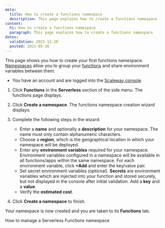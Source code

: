 ```yaml
---
meta:
  title: How to create a functions namespace
  description: This page explains how to create a functions namespace
content:
  h1: How to create a functions namespace
  paragraph: This page explains how to create a functions namespace
dates:
  validation: 2021-12-20
  posted: 2021-05-26
---
```


This page shows you how to create your first functions namespace. [Namespaces](/compute/functions/concepts/#namespace) allow you to group your [functions](/compute/functions/concepts/#function) and share environment variables between them.

<Message type="requirement">

  - You have an account and are logged into the [Scaleway console](https://console.scaleway.com)

</Message>


1. Click **Functions** in the **Serverless** section of the side menu. The functions page displays.

  <Lightbox src="scaleway-functions-creation.webp" alt="" />

2. Click **Create a namespace**. The functions namespace creation wizard displays.

3. Complete the following steps in the wizard: 

    - Enter a **name** and optionally a **description** for your namespace. The name must only contain alphanumeric characters.
    - Choose a **region**, which is the geographical location in which your namespace will be deployed.
    - Enter any **environment variables** required for your namespace. Environment variables configured in a namespace will be available in all functions/apps within the same namespace. For each environment variable, click **+Add** and enter the key/value pair.
    - Set secret environment variables (optional). **Secrets** are environment variables which are injected into your function and stored securely, but not displayed in the console after initial validation. Add a **key** and a **value**.
    - Verify the **estimated cost**.

4. Click **Create a namespace** to finish.

Your namespace is now created and you are taken to its **Functions** tab.

<Navigation title="See Also">
  <NextButton to="/compute/functions/how-to/manage-a-functions-namespace/">How to manage a Serverless Functions namespace</NextButton>
</Navigation>
